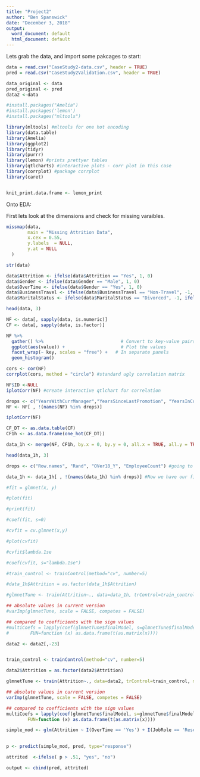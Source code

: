 ```yaml
---
title: "Project2"
author: "Ben Spanswick"
date: "December 3, 2018"
output:
  word_document: default
  html_document: default
---
```


Lets grab the data, and import some pakcages to start:


```r

data = read.csv("CaseStudy2-data.csv", header = TRUE)
pred = read.csv("CaseStudy2Validation.csv", header = TRUE)

data_original <- data
pred_original <- pred
data2 <-data

#install.packages("Amelia")
#install.packages('lemon')
#install.packages("mltools")

library(mltools) #mltools for one hot encoding
library(data.table)
library(Amelia)
library(ggplot2) 
library(tidyr)
library(purrr)
library(lemon) #prints prettyer tables
library(qtlcharts) #interactive plots - corr plot in this case
library(corrplot) #package corrplot
library(caret)


knit_print.data.frame <- lemon_print

```


Onto EDA: 

First lets look at the dimensions and check for missing varaibles. 


```r


missmap(data,
        main = "Missing Attrition Data",
        x.cex = 0.55,
        y.labels  = NULL,
        y.at = NULL
  )


```

```r

str(data)


```

```r

data$Attrition <- ifelse(data$Attrition == "Yes", 1, 0)
data$Gender <- ifelse(data$Gender == "Male", 1, 0)
data$OverTime <- ifelse(data$Gender == "Yes", 1, 0)
data$BusinessTravel <- ifelse(data$BusinessTravel == "Non-Travel", -1, ifelse(data$BusinessTravel == "Travel_Frequently", 1, 0))
data$MaritalStatus <- ifelse(data$MaritalStatus == "Divorced", -1, ifelse(data$MaritalStatus == "Married", 1, 0))

```
```r
head(data, 3)

```

```r
NF <- data[, sapply(data, is.numeric)]
CF <- data[, sapply(data, is.factor)]

```

```r

NF %>%
  gather() %>%                             # Convert to key-value pairs
  ggplot(aes(value)) +                     # Plot the values
  facet_wrap(~ key, scales = "free") +   # In separate panels
  geom_histogram()


```

```r

cors <- cor(NF)
corrplot(cors, method = "circle") #standard ugly correlation matrix

```



```r

NF$ID <-NULL
iplotCorr(NF) #create interactive qtlchart for correlation


```

```r
drops <- c("YearsWithCurrManager","YearsSinceLastPromotion", "YearsInCurrentRole", "TotalWorkingYears", "JobLevel", "PercentSalaryHike")
NF <- NF[ , !(names(NF) %in% drops)]
```

```r
iplotCorr(NF)

```

```r

CF_DT <- as.data.table(CF)
CF1h <- as.data.frame(one_hot(CF_DT))

data_1h <- merge(NF, CF1h, by.x = 0, by.y = 0, all.x = TRUE, all.y = TRUE)

head(data_1h, 3)

```

```r
drops <- c("Row.names", "Rand", "OVer18_Y", "EmployeeCount") #going to drop row.names and rand because both are independent and unrelated to the question. 

data_1h <- data_1h[ , !(names(data_1h) %in% drops)] #Now we have our final working data frame!

```



```r

#fit = glmnet(x, y)

#plot(fit)

#print(fit)

#coef(fit, s=0)

#cvfit = cv.glmnet(x,y)

#plot(cvfit)

#cvfit$lambda.1se

#coef(cvfit, s="lambda.1se")

```



```r


#train_control <- trainControl(method="cv", number=5)

#data_1h$Attrition = as.factor(data_1h$Attrition)

#glmnetTune <- train(Attrition~., data=data_1h, trControl=train_control, method="glmnet")

## absolute values in current version
#varImp(glmnetTune, scale = FALSE, competes = FALSE)

## compared to coefficients with the sign values
#multiCoefs = lapply(coef(glmnetTune$finalModel, s=glmnetTune$finalModel$tuneValue$lambda),   
#        FUN=function (x) as.data.frame(t(as.matrix(x))))


```

```r




data2 <- data2[,-23]


train_control <- trainControl(method="cv", number=5)

data2$Attrition = as.factor(data2$Attrition)

glmnetTune <- train(Attrition~., data=data2, trControl=train_control, method="glmnet")

## absolute values in current version
varImp(glmnetTune, scale = FALSE, competes = FALSE)

## compared to coefficients with the sign values
multiCoefs = lapply(coef(glmnetTune$finalModel, s=glmnetTune$finalModel$tuneValue$lambda),   
        FUN=function (x) as.data.frame(t(as.matrix(x))))


```

```r



simple_mod <- glm(Attrition ~ I(OverTime == 'Yes') + I(JobRole == 'Research Director') + I(JobRole == 'Sales Representative'), data=data2, family='binomial')

 
p <- predict(simple_mod, pred, type="response")

attrited  <-ifelse( p > .51, "yes", "no")

output <- cbind(pred, attrited)

```





